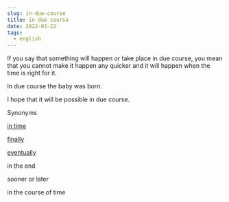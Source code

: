 ```yaml
---
slug: in-due-course
title: in due course
date: 2022-03-22
tags:
  - english
---
```

If you say that something will happen or take place in due course, you mean that you cannot make it happen any quicker and it will happen when the time is right for it.

In due course the baby was born.

I hope that it will be possible in due course.

Synonyms

[in time](https://www.collinsdictionary.com/us/dictionary/english-thesaurus/in-time "Synonyms of in time")

[finally](https://www.collinsdictionary.com/us/dictionary/english-thesaurus/finally "Synonyms of finally")[](<> "Pronunciation for ")

[eventually](https://www.collinsdictionary.com/us/dictionary/english-thesaurus/eventually "Synonyms of eventually")[](<> "Pronunciation for ")

in the end

sooner or later

in the course of time